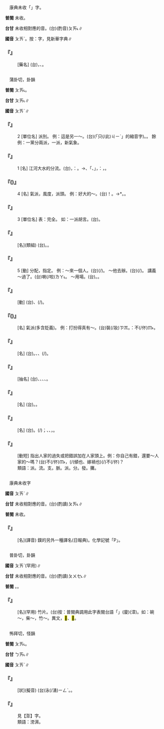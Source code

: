 
=={{ruby|<mark>&#xf91ae;</mark>|ㄆㄞˋ}}==

　康典未收「{{ruby|<mark>&#xf91ae;</mark>|ㄆㄞˋ}}」字。

'''普閩''' 未收。

'''台甘''' 未收相對應的音。(台)(酌音)<rt>ㄆㄞ˪</rt>∥

'''國音''' <rt>ㄆㄞˋ</rt>。按：字，見新華字典∥

    

==='''『{{ruby|<mark>&#xf91ae;</mark>|ㄆㄞˋ}}{{ruby|<mark>&#xf91b5;</mark>|ㄑㄧㄣˊ}}』'''===
: [藥名] (台){{ruby|有|ㄧㄨˋ}}{{ruby|機|ㄍㄧ}}{{ruby|化|ㄏㄨㄚ˪}}{{ruby|合|ㄏㄚㆷ ͘}}{{ruby|物|ㆠㄨㆵ ͘}}，{{ruby|有|ㄨ˫}}{{ruby|驅|ㄎㄨ}}{{ruby|除|ㄉㄧˊ/ㄉㄨˊ}}{{ruby|蛔|ㄏㄨㆤˊ}}{{ruby|蟲|ㄊㄧㆲˊ}}、{{ruby|蟯|ㆣㄧㄠˊ}}{{ruby|蟲|ㄊㄧㆲˊ}}{{ruby|丌|ㆤ}}{{ruby|作|ㄗㆦㆶ}}{{ruby|用|ㄧㆲ˫}}。
    

=={{ruby|派|ㄆㄞˋ}}==

　蒲卦切，卦韻

'''普閩''' <rt>ㄆㄞ˪</rt>。

'''台甘''' <rt>ㄆㄞ˪</rt>∥

'''國音''' <rt>ㄆㄞˋ</rt>∥

    

==='''『{{ruby|派|ㄆㄞˋ}}』'''===
:2  [單位名] 派別。 例：這是另一～。(台){{ruby|<mark>&#xffacb;</mark>|ㄗㆤ}}(「只(/此)<rt>ㄐㄧˋ</rt>{{ruby|個|ㆤˊ}}」的縮音字){{ruby|又|ㄧㄨ˫}}{{ruby|是|ㄒㄧ˫}}{{ruby|另|ㄌㄧㄥ˫}}{{ruby|外|ㆣㄨㄚ˫}}{{ruby|一|ㄐㄧㆵ ͘}}{{ruby|派|ㄆㄞ˪}}。{{ruby|無|ㆠㄜˊ}}{{ruby|共|ㄍㄤ˫}}{{ruby|派|ㄆㄞ˪}}。 餘例：一黨分兩派，一派，新氣象。
    

==='''『{{ruby|派|ㄆㄞˋ}}』'''===
:1  [名] 江河大水的分流。(台){{ruby|水|ㄗㄨㄧˋ}}{{ruby|丌|ㆤ}}{{ruby|支|ㄐㄧ}}{{ruby|流|ㄌㄧㄨˊ}}，{{ruby|像|ㄑㄧㆫ˫/ㄑㄧㆧ˫}}：{{ruby|人|ㆢㄧㄣˊ/ㄌㄧㄣˊ}}{{ruby|體|ㄊㆤˋ}}{{ruby|脈|ㆠㆤㆷ ͘}}{{ruby|絡|ㄌㄜㆷ ͘/ㄌㆦㆶ ͘}}{{ruby|丌|ㆤ}}{{ruby|分|ㄏㄨㄣ˫}}{{ruby|叉|ㄘㆤ}}。→{{ruby|因|ㄧㄣ}}{{ruby|思|ㄙㄨ˫}}{{ruby|想|ㄒㄧㆲˋ}}、{{ruby|利|ㄌㄧ˫}}{{ruby|益|ㄧㆤㆶ}}{{ruby|不|ㄅㄨㆵ}}{{ruby|同|ㄉㆲˊ}}{{ruby|自|ㄗㄨ˫}}{{ruby|然|ㆢㄧㄢˊ/ㄌㄧㄢˊ}}{{ruby|形|ㄏㄧㄥˊ}}{{ruby|成|ㄒㄧㄥˊ}}{{ruby|丌|ㆤ}}「{{ruby|流|ㄌㄧㄨˊ}}{{ruby|別|ㄅㄧㄚㆵ}}、{{ruby|派|ㄆㄞ˪}}{{ruby|別|ㄅㄧㄚㆵ}}」，{{ruby|如|ㆡㄨˊ/ㄌㄨˊ}}：{{ruby|左|ㄗㄜˋ}}{{ruby|派|ㄆㄞ˪}}，{{ruby|急|ㄍㄧㆴ}}{{ruby|進|ㄐㄧㄣ˪}}{{ruby|派|ㄆㄞ˪}}。
    

==='''『{{ruby|派|ㄆㄞˋ}}({{ruby|兒|ㄦ}})』'''===
:4  [名] 氣派，風度，派頭。 例：好大的～。(台){{ruby|<mark>&#xf91af;</mark>|ㆣㄨㄚ˪}}！{{ruby|派|ㄆㄞ˪}}{{ruby|頭|ㄊㄠˊ}}{{ruby|誠|ㄐㄧㆩˊ}}{{ruby|粗|ㄘㆦ}}。{{ruby|足|ㄐㄧㆦㆶ}}{{ruby|大|ㄉㄨㄚ˫}}{{ruby|範|ㄏㄨㄢ˫}}→{{ruby|辦|ㄅㄢ˫}}*{{ruby|丌|ㆤ}}。{{ruby|真|ㄐㄧㄣ}}{{ruby|大|ㄉㄨㄚ˫}}{{ruby|派|ㄆㄞ˪}}。
    

==='''『{{ruby|派|ㄆㄞˋ}}』'''===
:3  [單位名] 表：完全。 如：一派胡言。(台){{ruby|一|ㄧㆵ}}{{ruby|派|ㄆㄞ˪}}{{ruby|胡|ㄏㆦˊ}}{{ruby|言|ㆣㄧㄢˊ}}。
    

==='''『{{ruby|派|ㄆㄞˋ}}{{ruby|別|ㄅㄧㄝˊ}}』'''===
: [名](類組) (台){{ruby|流|ㄌㄧㄨˊ}}{{ruby|派|ㄆㄞ˪}}{{ruby|上|ㄒㄧㆲ˫}}{{ruby|丌|ㆤ}}{{ruby|類|ㄌㄨㄧ˫}}{{ruby|別|ㄅㄧㄚㆵ ͘}}。{{ruby|分|ㄏㄨㄣ}}{{ruby|流|ㄌㄧㄨˊ}}。
    

==='''『{{ruby|派|ㄆㄞˋ}}』'''===
:5  [動] 分配，指定。 例：～來一個人。(台){{ruby|指|ㄐㄧˋ}}{{ruby|派|ㄆㄞ˪}}(/{{ruby|派|ㄆㄞ˪}}{{ruby|定|ㄉㄧㄥ˫}}){{ruby|一|ㄐㄧㆵ ͘}}{{ruby|個|ㆤˊ}}{{ruby|人|ㄌㄤˊ}}{{ruby|來|ㄌㄞˊ}}。 ～他去辦。(台){{ruby|派|ㄆㄞ˪}}(/{{ruby|指|ㄐㄧˋ}}{{ruby|定|ㄉㄧㄥ˫}}){{ruby|伊|ㄧ}}{{ruby|辦|ㄅㄢ˫}}{{ruby|理|ㄌㄧˋ}}。 講義～過了。(台){{ruby|講|ㄍㄤˋ}}{{ruby|義|ㆣㄧ˫}}{{ruby|分|ㄏㄨㄣ˫}}{{ruby|發|ㄏㄨㄚㆵ}}{{ruby|了|ㄌㄧㄠˋ}}喇(/啦)<rt>ㄌㄚ˪</rt>。 ～用場。(台){{ruby|有|ㄨ˫}}{{ruby|路|ㄌㆦ˫}}{{ruby|用|ㄧㆲ˫/ㄧㄥ˫}}。{{ruby|分|ㄏㄨㄣ˫}}{{ruby|發|ㄏㄨㄚㆵ}}{{ruby|路|ㄌㆦ˫}}{{ruby|用|ㄧㆲ˫/ㄧㄥ˫}}。
    

==='''『{{ruby|攤|ㄊㄢ}}{{ruby|派|ㄆㄞˋ}}』'''===
: [動] (台){{ruby|指|ㄐㄧˋ}}{{ruby|派|ㄆㄞ˪}}{{ruby|各|ㄍㆦㆶ}}{{ruby|人|ㄌㄤˊ}}{{ruby|分|ㄏㄨㄣ˫}}{{ruby|攤|ㄊㄢ}}、{{ruby|捐|ㄍㄨㄢ}}(/{{ruby|出|ㄘㄨㆵ}}){{ruby|應|ㄧㄥ˪}}{{ruby|分|ㄏㄨㄣ}}{{ruby|丌|ㆤ}}{{ruby|錢|ㄐㆪˊ}}{{ruby|或|ㄧㄚㆷ ͘}}{{ruby|是|ㄒㄧ˫}}{{ruby|作|ㄗㄜ˪}}{{ruby|公|ㄍㆲ}}{{ruby|工|ㄍㄤ}}。
    

==='''『{{ruby|派|ㄆㄞˋ}}{{ruby|頭|ㄊㄡˊ}}({{ruby|兒|ㄦ}})』'''===
: [名] 氣派(多含貶義)。 例：打扮得真有～。(台)裝(/妝)<rt>ㄗㆭ</rt>{{ruby|到|ㄍㄚㆷ}}{{ruby|誠|ㄐㄧㆩˊ}}{{ruby|有|ㄨ˫}}{{ruby|一|ㄐㄧㆵ ͘}}{{ruby|個|ㆤˊ}}{{ruby|派|ㄆㄞ˪}}{{ruby|頭|ㄊㄠˊ}}。{{ruby|按|ㄢ˪}}：不(/伓)<rt>ㆬ˫</rt>{{ruby|是|ㄒㄧ˫}}{{ruby|實|ㄒㄧㆵ ͘}}{{ruby|在|ㄗㄞ˫}}{{ruby|丌|ㆤ}}{{ruby|呵|ㄜ}}{{ruby|咾|ㄌㄜˋ}}。
    

==='''『{{ruby|新|ㄒㄧㄣ}}{{ruby|派|ㄆㄞˋ}}』'''===
: [名] (台){{ruby|新|ㄒㄧㄣ}}{{ruby|派|ㄆㄞ˪}}。{{ruby|思|ㄙㄨ}}{{ruby|想|ㄒㄧㆲˋ}}、{{ruby|作|ㄗㆦㆶ}}{{ruby|風|ㄏㆲ}}{{ruby|攏|ㄌㆲˋ}}{{ruby|較|ㄎㄚㆷ}}{{ruby|採|ㄘㄞˋ}}{{ruby|取|ㄘㄨˋ}}{{ruby|新|ㄒㄧㄣ}}{{ruby|款|ㄎㄨㄢˋ}}、{{ruby|進|ㄐㄧㄣ˪}}{{ruby|步|ㄅㆦ˫}}(/{{ruby|流|ㄌㄧㄨˊ}}{{ruby|派|ㄆㄞ˪}}){{ruby|丌|ㆤ}}{{ruby|人|ㄌㄤˊ}}。
    

==='''『{{ruby|氣|ㄑㄧˋ}}{{ruby|派|ㄆㄞˋ}}』'''===
: [抽名] (台){{ruby|氣|ㄎㄧ˪}}{{ruby|概|ㄎㄞ˪}}、{{ruby|派|ㄆㄞ˪}}{{ruby|頭|ㄊㄠˊ}}、{{ruby|風|ㄏㆲ}}{{ruby|度|ㄉㆦ˫}}、{{ruby|作|ㄗㆦㆶ}}{{ruby|風|ㄏㆲ}}{{ruby|等|ㄉㄧㄥˋ}}{{ruby|行|ㄏㄧㄥˊ}}{{ruby|動|ㄉㆲ˫}}、{{ruby|態|ㄊㄞ˪}}{{ruby|度|ㄉㆦ˫}}{{ruby|上|ㄒㄧㆲ˫}}{{ruby|所|ㄙㆦˋ}}{{ruby|表|ㄅㄧㄠˋ}}{{ruby|現|ㄏㄧㄢ˫}}{{ruby|出|ㄘㄨㆵ}}{{ruby|來|·ㄌㄞˊ}}{{ruby|丌|ㆤ}}{{ruby|款|ㄎㄨㄢˋ}}{{ruby|曲|ㄎㄧㆦㆶ}}。
    

==='''『{{ruby|正|ㄓㄥˋ}}{{ruby|派|ㄆㄞˋ}}』'''===
: [名] (台){{ruby|正|ㄐㄧㄥ˪}}{{ruby|派|ㄆㄞ˪}}。{{ruby|作|ㄗㆦㆶ}}{{ruby|風|ㄏㆲ}}{{ruby|思|ㄙㄨ˫}}{{ruby|想|ㄒㄧㆲˋ}}{{ruby|攏|ㄌㆲˋ}}{{ruby|趨|ㄑㄧ/ㄘㄨ}}{{ruby|向|ㄏㄧㄤ˪/ㄏㄧㆲ˪}}{{ruby|正|ㄐㄧㄥ˪}}{{ruby|宗|ㄗㆲ}}{{ruby|端|ㄉㄨㄢ}}{{ruby|正|ㄐㄧㆩ˪/ㄐㄧㄥ˪}}{{ruby|丌|ㆤ}}{{ruby|方|ㄏㆲ}}{{ruby|面|ㆠㄧㄣ˫/ㆠㄧㄢ˫}}{{ruby|丌|ㆤ}}{{ruby|派|ㄆㄞ˪}}{{ruby|系|ㄏㆤ˫}}。
    

==='''『{{ruby|學|ㄒㄩㄝˊ}}{{ruby|派|ㄆㄞˋ}}』'''===
: [名] (台){{ruby|學|ㄏㄚㆶ ͘}}{{ruby|派|ㄆㄞ˪}}。{{ruby|學|ㄏㄚㆶ ͘}}{{ruby|術|ㄙㄨㆵ ͘}}{{ruby|上|ㄒㄧㆲ˫}}{{ruby|丌|ㆤ}}{{ruby|流|ㄌㄧㄨˊ}}{{ruby|派|ㄆㄞ˪}}(/{{ruby|派|ㄆㄞ˪}}{{ruby|別|ㄅㄧㄚㆵ}})；{{ruby|因|ㄧㄣ}}{{ruby|思|ㄙㄨ}}{{ruby|想|ㄒㄧㆲˋ}}、{{ruby|主|ㄗㄨˋ}}{{ruby|義|ㆣㄧ˫}}、{{ruby|研|ㆣㄧㄢˋ}}{{ruby|究|ㄍㄧㄨ˪}}{{ruby|法|ㄏㄨㄚㆵ}}{{ruby|或|ㄧㄚㆷ ͘}}{{ruby|是|ㄒㄧ˫}}{{ruby|出|ㄘㄨㆵ}}{{ruby|身|ㄒㄧㄣ}}{{ruby|丌|ㆤ}}{{ruby|學|ㄏㄚㆶ ͘}}{{ruby|校|ㄏㄠ˫}}{{ruby|無|ㆠㄜˊ}}{{ruby|相|ㄒㄧㄜ}}{{ruby|像|ㄒㄧㄤ˫}}，{{ruby|自|ㄗㄨ˫}}{{ruby|然|ㆢㄧㄢˊ/ㄌㄧㄢˊ}}{{ruby|形|ㄏㄧㄥˊ}}{{ruby|成|ㄒㄧㄥˊ}}{{ruby|丌|ㆤ}}{{ruby|派|ㄆㄞ˪}}{{ruby|別|ㄅㄧㄚㆵ}}。
    

==='''『{{ruby|派|ㄆㄞˋ}}{{ruby|不|ㄅㄨˊ}}{{ruby|是|ㄕˋ}}』'''===
: [動短] 指出人家的過失或把錯誤加在人家頭上。例：你自己有錯，還要～人家的～嗎？(台){{ruby|汝|ㄌㄧˋ}}{{ruby|自|ㄗㄨ˫}}{{ruby|己|ㄍㄧˋ}}不(/伓)<rt>ㆬ˫</rt>{{ruby|著|ㄉㄧㄜㆷ ͘}}，{{ruby|顛|ㄉㄧㄢ}}{{ruby|倒|ㄉㄜ˪}}{{ruby|<mark>&#xffa49;</mark>|ㆠㆤㆷ/ㆠㄨㆤㆷ}}{{ruby|指|ㄍㄧˋ/ㄐㄧˋ}}{{ruby|人|ㄌㄤˊ}}(/{{ruby|併|ㄅㄧㆩ˪}}(傾也、嫁禍也){{ruby|付|ㄏㆦ˫}}{{ruby|別|ㄅㄚㆵ ͘}}{{ruby|人|ㄌㄤˊ}}(/{{ruby|賴|ㄌㄨㄚ˫}}{{ruby|付|ㄏㆦ˫}}{{ruby|人|·ㄌㄤˊ}}){{ruby|是|ㄒㄧ˫}}不(/伓){{ruby|·|ㆬ}}？
:類語：派。流。支。脈。派。分。發。攤。
:
    

=={{ruby|鎃|ㄆㄞˋ}}==

　康典未收字

'''國音''' <rt>ㄆㄞˋ</rt>∥

'''台甘''' 未收相對應的音。(台)(酌讀)<rt>ㄆㄞ˪</rt>∥

'''普閩''' 未收。

    

==='''『{{ruby|鎃|ㄆㄞˋ}}』'''===
: [名](譯音) 鏷的另外一種譯名(日報典)。化學記號「P」。
    

=={{ruby|<mark>&#xf91b0;</mark>|ㄆㄞˋ}}==

　普卦切，卦韻

'''國音''' <rt>ㄆㄞˋ</rt>(罕用)∥

'''台甘''' 未收相對應的音。(台)(酌讀)<rt>ㄆㄨㆤ˪</rt>∥

'''普閩''' {{ruby|(文)|ㄆㄞˇ}}。{{ruby|(白)|ㄆㆤ˪}}。

    

==='''『{{ruby|<mark>&#xf91b0;</mark>|ㄆㄞˋ}}』'''===
: [名](罕用) 竹片。(台)按：普閩典調用此字表閩台語「{{ruby|<mark>&#xf91b0;</mark>|ㄆㆤ˪}}」(廈){{ruby|，|ㄆㄨㆤ˪}}(漳)。如：碗～，柴～，竹～。異文，<mark>&#xf91b1;</mark>、<mark>&#xf91b2;</mark>。
    

=={{ruby|湃|ㄆㄞˋ}}==

　怖拜切，怪韻

'''普閩''' <rt>ㄆㄞ˪</rt>。

'''台甘''' <rt>ㄅㄞ˪</rt>{{ruby|。|ㄆㄞ˪}}∥

'''國音''' <rt>ㄆㄞˋ</rt>∥

    

==='''『{{ruby|湃|ㄆㄞˋ}}{{ruby|湃|ㄆㄞˋ}}』'''===
: [狀](擬音) (台){{ruby|水|ㄗㄨㄧˋ}}泳(/湧)<rt>ㄧㄥˋ</rt>{{ruby|相|ㄒㄧㄜ/ㄙㆩ}}{{ruby|扑|ㄆㄚㆷ}}{{ruby|澼|ㄆㄧㄚㆶ ͘}}{{ruby|來|ㄌㄞˊ}}{{ruby|澼|ㄆㄧㄚㆶ ͘}}{{ruby|去|ㄎㄧ˪}}{{ruby|丌|ㆤ}}{{ruby|聲|ㄒㄧㆩ}}。{{ruby|澼|ㄆㄧㄚㆶ ͘}}{{ruby|一|ㄐㄧㆵ ͘}}{{ruby|下|·ㆤ˫}}{{ruby|澼|ㄆㄧㆤㆶ}}{{ruby|一|ㄐㄧㆵ ͘}}{{ruby|下|·ㆤ˫}}。
    

==='''『{{ruby|澎|ㄆㄥ}}{{ruby|湃|ㄆㄞˋ}}』'''===
:  見【澎】字。
:類語：滂湃。
:
    
